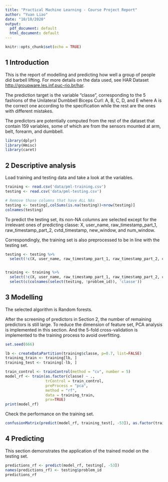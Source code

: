 ```yaml
---
title: "Practical Machine Learning - Course Project Report"
author: "Yuan Liao"
date: "10/10/2020"
output:
  pdf_document: default
  html_document: default
---
```


```r
knitr::opts_chunk$set(echo = TRUE)
```

## 1 Introduction

This is the report of modelling and predicting how well a group of people did barbell lifting. For more details on the data used, see HAR Dataset <http://groupware.les.inf.puc-rio.br/har>.

The prediction target is the variable "classe", corresponding to the 5 fashions of the Unilateral Dumbbell Biceps Curl: A, B, C, D, and E where A is the correct one according to the specification while the rest are the ones with different mistakes.

The predictors are potentially computed from the rest of the dataset that contain 159 variables, some of which are from the sensors mounted at arm, belt, forearm, and dumbbell.

```r
library(dplyr)
library(Hmisc)
library(caret)
```

## 2 Descriptive analysis

Load training and testing data and take a look at the variables.
```r
training <- read.csv('data/pml-training.csv')
testing <- read.csv('data/pml-testing.csv')

# Remove those columns that have ALL NAs
testing <- testing[,colSums(is.na(testing))<nrow(testing)]
colnames(testing)
```
To predict the testing set, its non-NA columns are selected except for the irrelevant ones of predicting classe: X, user_name, raw_timestamp_part_1, raw_timestamp_part_2, cvtd_timestamp, new_window, and num_window.

Correspondingly, the training set is also preprocessed to be in line with the testing set.

```r
testing <- testing %>%
  select(!c(X, user_name, raw_timestamp_part_1, raw_timestamp_part_2, cvtd_timestamp, new_window, num_window))


training <- training %>%
  select(!c(X, user_name, raw_timestamp_part_1, raw_timestamp_part_2, cvtd_timestamp, new_window, num_window)) %>%
  select(c(colnames(select(testing, !problem_id)), 'classe'))
```

## 3 Modelling
The selected algorithm is Random forests.

After the screening of predictors in Section 2, the number of remaining predictors is still large. To reduce the dimension of feature set, PCA analysis is implemented in this section. And the 5-fold cross-validation is implemented to the training process to avoid overfitting.

```r
set.seed(666)

lb <- createDataPartition(training$classe, p=0.7, list=FALSE)
training_train <- training[lb, ]
training_test <- training[-lb, ]

train_control <- trainControl(method = "cv", number = 5)
model_rf <- train(as.factor(classe) ~ .,
                  trControl = train_control,
                  preProcess = "pca",
                  method = "rf",
                  data = training_train,
                  prx=TRUE)
print(model_rf)

```
Check the performance on the training set.

```r
confusionMatrix(predict(model_rf, training_test[, -53]), as.factor(training_test$classe))

```

## 4 Predicting
This section demonstrates the application of the trained model on the testing set.
```r
predictions_rf <- predict(model_rf, testing[, -53])
names(predictions_rf) <- testing$problem_id
predictions_rf
```